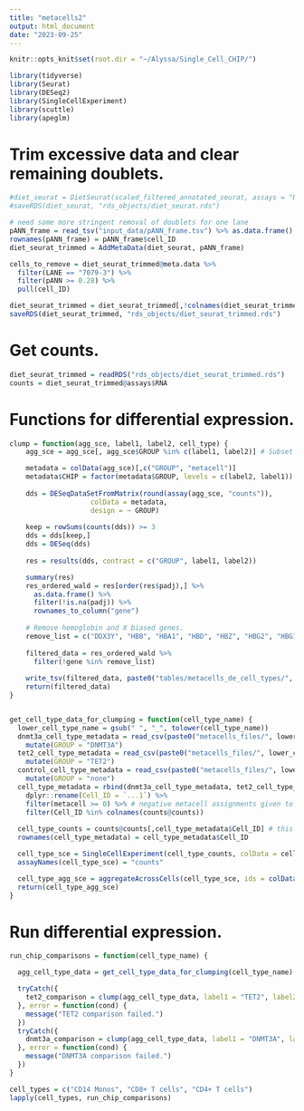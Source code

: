 ```yaml
---
title: "metacells2"
output: html_document
date: "2023-09-25"
---
```


```r
knitr::opts_knit$set(root.dir = "~/Alyssa/Single_Cell_CHIP/")

library(tidyverse)
library(Seurat)
library(DESeq2)
library(SingleCellExperiment)
library(scuttle)
library(apeglm)
```

# Trim excessive data and clear remaining doublets.
```r
#diet_seurat = DietSeurat(scaled_filtered_annotated_seurat, assays = "RNA")
#saveRDS(diet_seurat, "rds_objects/diet_seurat.rds")

# need some more stringent removal of doublets for one lane
pANN_frame = read_tsv("input_data/pANN_frame.tsv") %>% as.data.frame()
rownames(pANN_frame) = pANN_frame$cell_ID
diet_seurat_trimmed = AddMetaData(diet_seurat, pANN_frame)

cells_to_remove = diet_seurat_trimmed@meta.data %>%
  filter(LANE == "7079-3") %>%
  filter(pANN >= 0.28) %>%
  pull(cell_ID)

diet_seurat_trimmed = diet_seurat_trimmed[,!colnames(diet_seurat_trimmed) %in% cells_to_remove]
saveRDS(diet_seurat_trimmed, "rds_objects/diet_seurat_trimmed.rds")

```

# Get counts.
```r
diet_seurat_trimmed = readRDS("rds_objects/diet_seurat_trimmed.rds")
counts = diet_seurat_trimmed@assays$RNA
```

# Functions for differential expression.
```r
clump = function(agg_sce, label1, label2, cell_type) {
    agg_sce = agg_sce[, agg_sce$GROUP %in% c(label1, label2)] # Subset on group of interest.

    metadata = colData(agg_sce)[,c("GROUP", "metacell")]
    metadata$CHIP = factor(metadata$GROUP, levels = c(label2, label1)) # Establish to get the order we want.
    
    dds = DESeqDataSetFromMatrix(round(assay(agg_sce, "counts")), 
                    colData = metadata, 
                    design = ~ GROUP)
    
    keep = rowSums(counts(dds)) >= 3
    dds = dds[keep,]
    dds = DESeq(dds)
    
    res = results(dds, contrast = c("GROUP", label1, label2))

    summary(res)
    res_ordered_wald = res[order(res$padj),] %>%
      as.data.frame() %>%
      filter(!is.na(padj)) %>%
      rownames_to_column("gene")
    
    # Remove hemoglobin and X biased genes.
    remove_list = c("DDX3Y", "HBB", "HBA1", "HBD", "HBZ", "HBG2", "HBG1", "HBG2", "CYB5R3", "HBE1", "HBM", "HBQ1", "XIST", "UTY", "USP9Y", res_ordered_wald$gene[grep("MRP", res_ordered_wald$gene)])
    
    filtered_data = res_ordered_wald %>%
      filter(!gene %in% remove_list)
  
    write_tsv(filtered_data, paste0("tables/metacells_de_cell_types/", cell_type, "_", label1, "_vs_", label2, ".tsv"))
    return(filtered_data)
}


get_cell_type_data_for_clumping = function(cell_type_name) {
  lower_cell_type_name = gsub(" ", "_", tolower(cell_type_name))
  dnmt3a_cell_type_metadata = read_csv(paste0("metacells_files/", lower_cell_type_name, "_dnmt3a_veh_metacells.csv")) %>%
    mutate(GROUP = "DNMT3A")
  tet2_cell_type_metadata = read_csv(paste0("metacells_files/", lower_cell_type_name, "_tet2_veh_metacells.csv")) %>%
    mutate(GROUP = "TET2")
  control_cell_type_metadata = read_csv(paste0("metacells_files/", lower_cell_type_name, "_none_veh_metacells.csv")) %>%
    mutate(GROUP = "none")
  cell_type_metadata = rbind(dnmt3a_cell_type_metadata, tet2_cell_type_metadata, control_cell_type_metadata) %>%
    dplyr::rename(Cell_ID = `...1`) %>%
    filter(metacell >= 0) %>% # negative metacell assignments given to outliers
    filter(Cell_ID %in% colnames(counts@counts))
    
  cell_type_counts = counts@counts[,cell_type_metadata$Cell_ID] # this syntax changes for seurat v4 and seurat v5 (counts vs counts@counts)
  rownames(cell_type_metadata) = cell_type_metadata$Cell_ID

  cell_type_sce = SingleCellExperiment(cell_type_counts, colData = cell_type_metadata)
  assayNames(cell_type_sce) = "counts"

  cell_type_agg_sce = aggregateAcrossCells(cell_type_sce, ids = colData(cell_type_sce)[,c("GROUP", "metacell")])
  return(cell_type_agg_sce)
}


```


# Run differential expression.
```r
run_chip_comparisons = function(cell_type_name) {

  agg_cell_type_data = get_cell_type_data_for_clumping(cell_type_name)

  tryCatch({
    tet2_comparison = clump(agg_cell_type_data, label1 = "TET2", label2 = "none", cell_type = cell_type_name) 
  }, error = function(cond) {
    message("TET2 comparison failed.")
  })
  tryCatch({
    dnmt3a_comparison = clump(agg_cell_type_data, label1 = "DNMT3A", label2 = "none", cell_type = cell_type_name) 
  }, error = function(cond) {
    message("DNMT3A comparison failed.")
  })
}

cell_types = c("CD14 Monos", "CD8+ T cells", "CD4+ T cells")
lapply(cell_types, run_chip_comparisons)

```